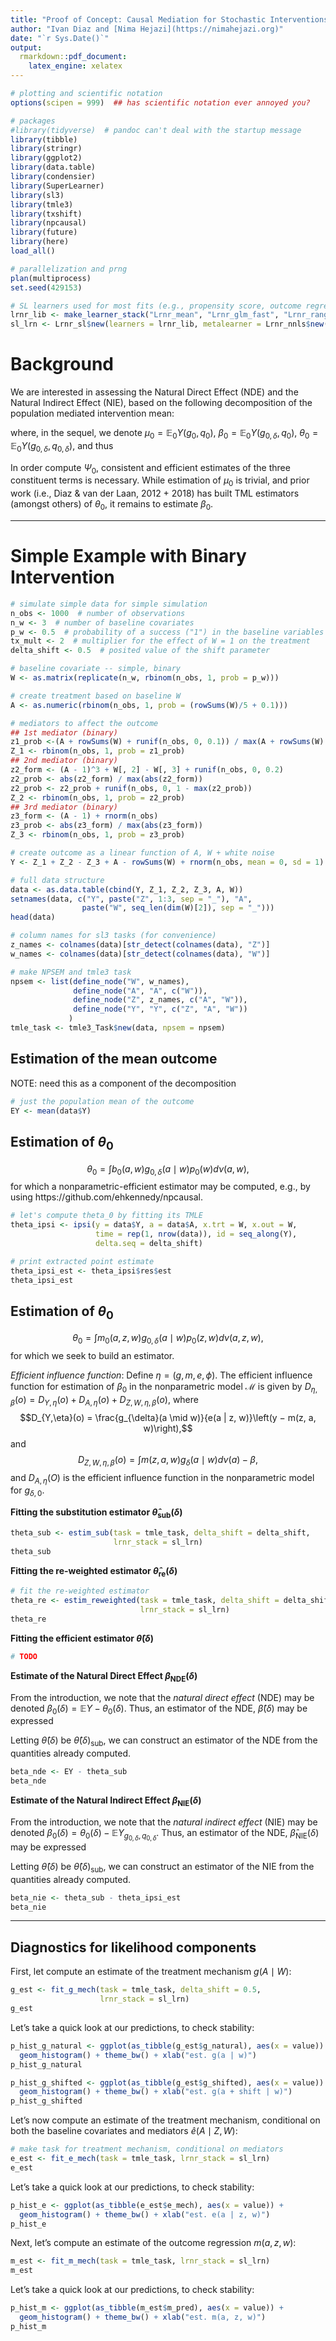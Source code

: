 ```yaml
---
title: "Proof of Concept: Causal Mediation for Stochastic Interventions"
author: "Ivan Diaz and [Nima Hejazi](https://nimahejazi.org)"
date: "`r Sys.Date()`"
output:
  rmarkdown::pdf_document:
    latex_engine: xelatex
---
```


```r
# plotting and scientific notation
options(scipen = 999)  ## has scientific notation ever annoyed you?

# packages
#library(tidyverse)  # pandoc can't deal with the startup message
library(tibble)
library(stringr)
library(ggplot2)
library(data.table)
library(condensier)
library(SuperLearner)
library(sl3)
library(tmle3)
library(txshift)
library(npcausal)
library(future)
library(here)
load_all()

# parallelization and prng
plan(multiprocess)
set.seed(429153)
```

```r
# SL learners used for most fits (e.g., propensity score, outcome regression)
lrnr_lib <- make_learner_stack("Lrnr_mean", "Lrnr_glm_fast", "Lrnr_ranger")
sl_lrn <- Lrnr_sl$new(learners = lrnr_lib, metalearner = Lrnr_nnls$new())
```

# Background

We are interested in assessing the Natural Direct Effect (NDE) and the Natural
Indirect Effect (NIE), based on the following decomposition of the population
mediated intervention mean:

\begin{equation*}
  \Psi_0 = \mathbb{E}_0{Y(g_0,q_0)} − \mathbb{E}_0{Y(g_{0,\delta},q_0)} +
  \mathbb{E}_0{Y(g_{0,\delta},q_0)} +
  \mathbb{E}_0{Y(g_{0,\delta} ,q_{0,\delta})},
\end{equation*}
where, in the sequel, we denote $\mu_0 = \mathbb{E}_0{Y(g_0,q_0)}$,
$\beta_0 = \mathbb{E}_0{Y(g_{0,\delta},q_0)}$,
$\theta_0 = \mathbb{E}_0{Y(g_{0,\delta} ,q_{0,\delta})}$, and thus
\begin{equation}\label{eqn:decomp}
\Psi_0 = \mu_0 − \beta_0 + \beta_0 + \theta_0.
\end{equation}

In order compute $\Psi_0$, consistent and efficient estimates of the three
constituent terms is necessary. While estimation of $\mu_0$ is trivial, and
prior work (i.e., Diaz & van der Laan, 2012 + 2018) has built TML estimators
(amongst others) of $\theta_0$, it remains to estimate $\beta_0$.

---

# Simple Example with Binary Intervention


```r
# simulate simple data for simple simulation
n_obs <- 1000  # number of observations
n_w <- 3  # number of baseline covariates
p_w <- 0.5  # probability of a success ("1") in the baseline variables
tx_mult <- 2  # multiplier for the effect of W = 1 on the treatment
delta_shift <- 0.5  # posited value of the shift parameter

# baseline covariate -- simple, binary
W <- as.matrix(replicate(n_w, rbinom(n_obs, 1, prob = p_w)))

# create treatment based on baseline W
A <- as.numeric(rbinom(n_obs, 1, prob = (rowSums(W)/5 + 0.1)))

# mediators to affect the outcome
## 1st mediator (binary)
z1_prob <-(A + rowSums(W) + runif(n_obs, 0, 0.1)) / max(A + rowSums(W) + 0.1)
Z_1 <- rbinom(n_obs, 1, prob = z1_prob)
## 2nd mediator (binary)
z2_form <- (A - 1)^3 + W[, 2] - W[, 3] + runif(n_obs, 0, 0.2)
z2_prob <- abs(z2_form) / max(abs(z2_form))
z2_prob <- z2_prob + runif(n_obs, 0, 1 - max(z2_prob))
Z_2 <- rbinom(n_obs, 1, prob = z2_prob)
## 3rd mediator (binary)
z3_form <- (A - 1) + rnorm(n_obs)
z3_prob <- abs(z3_form) / max(abs(z3_form))
Z_3 <- rbinom(n_obs, 1, prob = z3_prob)

# create outcome as a linear function of A, W + white noise
Y <- Z_1 + Z_2 - Z_3 + A - rowSums(W) + rnorm(n_obs, mean = 0, sd = 1)
```

```r
# full data structure
data <- as.data.table(cbind(Y, Z_1, Z_2, Z_3, A, W))
setnames(data, c("Y", paste("Z", 1:3, sep = "_"), "A",
                paste("W", seq_len(dim(W)[2]), sep = "_")))
head(data)

# column names for sl3 tasks (for convenience)
z_names <- colnames(data)[str_detect(colnames(data), "Z")]
w_names <- colnames(data)[str_detect(colnames(data), "W")]

# make NPSEM and tmle3 task
npsem <- list(define_node("W", w_names),
              define_node("A", "A", c("W")),
              define_node("Z", z_names, c("A", "W")),
              define_node("Y", "Y", c("Z", "A", "W"))
             )
tmle_task <- tmle3_Task$new(data, npsem = npsem)
```


## Estimation of the mean outcome

NOTE: need this as a component of the decomposition

```r
# just the population mean of the outcome
EY <- mean(data$Y)
```


## Estimation of $\theta_0$

$$\theta_0 = \int b_0(a, w) g_{0,\delta}(a \mid w) p_0(w) d\nu(a, w),$$
for which a nonparametric-efficient estimator may be computed, e.g., by using
https://github.com/ehkennedy/npcausal.

```r
# let's compute theta_0 by fitting its TMLE
theta_ipsi <- ipsi(y = data$Y, a = data$A, x.trt = W, x.out = W,
                   time = rep(1, nrow(data)), id = seq_along(Y),
                   delta.seq = delta_shift)

# print extracted point estimate
theta_ipsi_est <- theta_ipsi$res$est
theta_ipsi_est
```


## Estimation of $\theta_0$

$$\theta_0 = \int m_0(a, z, w) g_{0,\delta}(a \mid w) p_0(z, w) d\nu(a, z,
w),$$ for which we seek to build an estimator.

_Efficient influence function_: Define $\eta = (g, m, e, \phi)$. The efficient
influence function for estimation of $\beta_0$ in the nonparametric model
$\mathcal{M}$ is given by
$D_{\eta,\beta}(o) = D_{Y,\eta}(o) + D_{A,\eta}(o) + D_{Z,W,\eta,\beta}(o)$,
where
$$D_{Y,\eta}(o) = \frac{g_{\delta}(a \mid w)}{e(a | z, w)}\left(y −
m(z, a, w)\right),$$ and
$$D_{Z,W,\eta,\beta}(o) = \int m(z, a, w) g_{\delta}(a \mid w)d\nu(a) −
\beta,$$ and $D_{A,\eta}(O)$ is the efficient influence function in the
nonparametric model for $g_{\delta,0}$.

**Fitting the substitution estimator $\hat{\theta}_{\text{sub}}(\delta)$**

\begin{equation*}
  \hat{\theta}_{\text{sub}}(\delta) = \int \frac{1}{n} \sum_{i = 1}^n
    \hat{m}(a, Z_i, W_i) \hat{g}_{\delta}(a \mid W_i) d\kappa(a)
\end{equation*}

```r
theta_sub <- estim_sub(task = tmle_task, delta_shift = delta_shift,
                       lrnr_stack = sl_lrn)
theta_sub
```


**Fitting the re-weighted estimator $\hat{\theta}_{\text{re}}(\delta)$**

\begin{equation*}
  \hat{\theta}_{\text{re}}(\delta) = \frac{1}{n} \sum_{i = 1}^n
  \frac{\hat{g}_{\delta}(A_i \mid W_i)}{\hat{e}(A_i \mid Z_i, W_i)} Y_i
\end{equation*}

```r
# fit the re-weighted estimator
theta_re <- estim_reweighted(task = tmle_task, delta_shift = delta_shift,
                             lrnr_stack = sl_lrn)
theta_re
```

**Fitting the efficient estimator $\hat{\theta}(\delta)$**

\begin{equation*}
  \hat{\theta}(\delta) = \frac{1}{n} \sum_{i = 1}^n D_{\hat{\eta}_{j(i)},
  \delta}(O_i) = \frac{1}{n} \sum_{i = 1}^n \left\{ D^Y_{\hat{\eta}_{j(i)},
  \delta}(O_i) + D^A_{\hat{\eta}_{j(i)}, \delta}(O_i) +
  D^{Z,W}_{\hat{\eta}_{j(i)}, \delta}(O_i) \right\}
\end{equation*}

```r
# TODO
```

**Estimate of the Natural Direct Effect $\beta_{\text{NDE}}(\delta)$**

From the introduction, we note that the _natural direct effect_ (NDE) may be
denoted $\beta_0(\delta) = \mathbb{E}Y - \theta_0(\delta)$. Thus, an estimator
of the NDE, $\hat{\beta}(\delta)$ may be expressed

\begin{equation*}
  \hat{\beta}_{\text{NDE}}({\delta}) = \frac{1}{n} \sum_{i = 1}^n Y_i -
  \hat{\theta}(\delta).
\end{equation*}
Letting $\hat{\theta}(\delta)$ be $\hat{\theta}(\delta)_{\text{sub}}$, we can
construct an estimator of the NDE from the quantities already computed.

```r
beta_nde <- EY - theta_sub
beta_nde
```

**Estimate of the Natural Indirect Effect $\beta_{\text{NIE}}(\delta)$**

From the introduction, we note that the _natural indirect effect_ (NIE) may be
denoted $\beta_0(\delta) = \theta_0(\delta) - \mathbb{E}Y_{g_{0, \delta}, q_{0,
\delta}}$. Thus, an estimator of the NDE, $\hat{\beta}_{\text{NIE}}(\delta)$
may be expressed

\begin{equation*}
  \hat{\beta}_{\text{NIE}}({\delta}) = \hat{\theta}(\delta) -
  \hat{\theta}_{\text{IPSI}}(\delta).
\end{equation*}
Letting $\hat{\theta}(\delta)$ be $\hat{\theta}(\delta)_{\text{sub}}$, we can
construct an estimator of the NIE from the quantities already computed.

```r
beta_nie <- theta_sub - theta_ipsi_est
beta_nie
```

---

## Diagnostics for likelihood components

First, let compute an estimate of the treatment mechanism $g(A \mid W)$:

```r
g_est <- fit_g_mech(task = tmle_task, delta_shift = 0.5,
                    lrnr_stack = sl_lrn)
g_est
```

Let's take a quick look at our predictions, to check stability:

```r
p_hist_g_natural <- ggplot(as_tibble(g_est$g_natural), aes(x = value)) +
  geom_histogram() + theme_bw() + xlab("est. g(a | w)")
p_hist_g_natural

p_hist_g_shifted <- ggplot(as_tibble(g_est$g_shifted), aes(x = value)) +
  geom_histogram() + theme_bw() + xlab("est. g(a + shift | w)")
p_hist_g_shifted
```

Let's now compute an estimate of the treatment mechanism, conditional on both
the baseline covariates and mediators $\hat{e}(A \mid Z, W)$:

```r
# make task for treatment mechanism, conditional on mediators
e_est <- fit_e_mech(task = tmle_task, lrnr_stack = sl_lrn)
e_est
```

Let's take a quick look at our predictions, to check stability:

```r
p_hist_e <- ggplot(as_tibble(e_est$e_mech), aes(x = value)) +
  geom_histogram() + theme_bw() + xlab("est. e(a | z, w)")
p_hist_e
```

Next, let's compute an estimate of the outcome regression $m(a, z, w)$:

```r
m_est <- fit_m_mech(task = tmle_task, lrnr_stack = sl_lrn)
m_est
```

Let's take a quick look at our predictions, to check stability:

```r
p_hist_m <- ggplot(as_tibble(m_est$m_pred), aes(x = value)) +
  geom_histogram() + theme_bw() + xlab("est. m(a, z, w)")
p_hist_m
```

